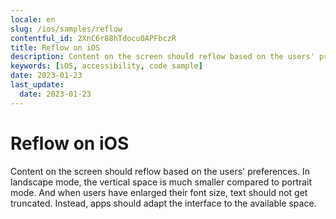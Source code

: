 ```yaml
---
locale: en
slug: /ios/samples/reflow
contentful_id: 2XnC6r88hTdocu0APFbczR
title: Reflow on iOS
description: Content on the screen should reflow based on the users' preferences.
keywords: [iOS, accessibility, code sample]
date: 2023-01-23
last_update:
  date: 2023-01-23
---
```


# Reflow on iOS

Content on the screen should reflow based on the users' preferences. In landscape mode, the vertical space is much smaller compared to portrait mode. And when users have enlarged their font size, text should not get truncated. Instead, apps should adapt the interface to the available space.

<CodeSample id="screen-reflow" platform="ios" locale="en"/>

